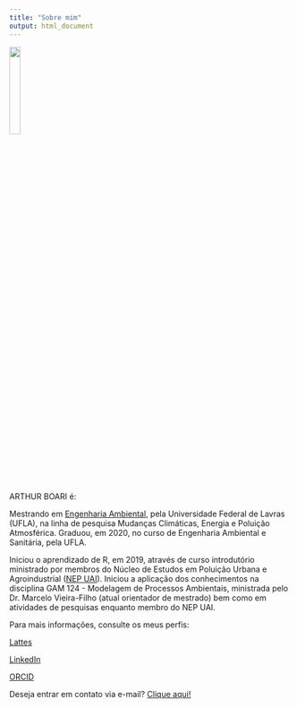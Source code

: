 ```yaml
---
title: "Sobre mim"
output: html_document
---
```


![](images/Photo.jpg){width=20%}

  ARTHUR BOARI é:
  
  Mestrando em [Engenharia Ambiental](https://sites.google.com/ufla.br/ppgeamb/p%C3%A1gina-inicial?authuser=0), pela Universidade Federal de Lavras (UFLA), na linha de pesquisa Mudanças Climáticas, Energia e Poluição Atmosférica. Graduou, em 2020, no curso de Engenharia Ambiental e Sanitária, pela UFLA.
  
  Iniciou o aprendizado de R, em 2019, através de curso introdutório ministrado por membros do Núcleo de Estudos em Poluição Urbana e Agroindustrial ([NEP UAI](https://sites.google.com/ufla.br/nepuai)). Iniciou a aplicação dos conhecimentos na disciplina GAM 124 - Modelagem de Processos Ambientais, ministrada pelo Dr. Marcelo Vieira-Filho (atual orientador de mestrado) bem como em atividades de pesquisas enquanto membro do NEP UAI.
  
  Para mais informações, consulte os meus perfis:
    
[Lattes](http://lattes.cnpq.br/7113151378838886)
    
[LinkedIn](https://www.linkedin.com/in/arthurboari/)
    
[ORCID](https://www.researchgate.net/profile/Arthur-Boari)
    
Deseja entrar em contato via e-mail? [Clique aqui!](mailto:arthur1995boari@gmail.com)